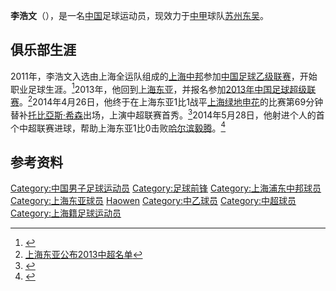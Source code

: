 {{noteta|G1=足球}}{{infobox Football biography
| name= 李浩文
| image = 
| birth_date  = {{birth date and age|1993|11|29}}
| birth_place = {{CHN}}[[上海市|上海市]]
| height = {{height|m=1.82}}
| position = [[前锋_(足球)|前锋]]
| currentclub = [[苏州东吴足球俱乐部|苏州东吴]]
| clubnumber = 28
| youthyears1= 
| youthclubs1= [[上海上港集团足球俱乐部|上海东亚]]
| years1= 2011–2012
| clubs1= [[上海中邦足球俱乐部|上海中邦]]
| caps1 =   | goals1 = 
| years2= 2013–2021
| clubs2= [[上海上港集团足球俱乐部|上海上港]]
| caps2 = 14 | goals2 = 2
| years3= 2017
| clubs3= → [[苏州东吴足球俱乐部|苏州东吴]]（外租）
| caps3 = 22 | goals3 = 6
| years4= 2020–2021
| clubs4= → [[苏州东吴足球俱乐部|苏州东吴]]（外租）
| caps4 = 0 | goals4 = 0
| years5= 2021–
| clubs5= [[苏州东吴足球俱乐部|苏州东吴]]
| caps5 = 0 | goals5 = 0
| nationalyears1= 
| nationalteam1= 
| nationalcaps1= 
| nationalgoals1 = 
| pcupdate = 2019年12月31日
| ntupdate =
}}
'''李浩文'''（{{bd|1993年|11月29日|catIdx=Li, Haowen}}），是一名[[中国|中国]]足球运动员，现效力于[[中国足球甲级联赛|中甲]]球队[[苏州东吴足球俱乐部|苏州东吴]]。

==俱乐部生涯==
2011年，李浩文入选由上海全运队组成的[[上海中邦足球俱乐部|上海中邦]]参加[[中国足球乙级联赛|中国足球乙级联赛]]，开始职业足球生涯。<ref>{{Cite web |url=http://sports.sohu.com/20110516/n280596062.shtml |title=2011年中乙联赛完全名单之上海中邦足球俱乐部 |access-date=2015-03-27 |archive-date=2017-08-24 |archive-url=https://web.archive.org/web/20170824053332/http://sports.sohu.com/20110516/n280596062.shtml |dead-url=no }}</ref>2013年，他回到[[上海上港集团足球俱乐部|上海东亚]]，并报名参加[[2013年中国足球超级联赛|2013年中国足球超级联赛]]。<ref>[http://sports.sina.com.cn/j/2013-03-04/14026448217.shtmll 上海东亚公布2013中超名单]</ref>2014年4月26日，他终于在上海东亚1比1战平[[上海绿地申花足球俱乐部|上海绿地申花]]的比赛第69分钟替补[[托比亞斯·希森|托比亞斯·希森]]出场，上演中超联赛首秀。<ref>{{Cite web |url=http://sports.sohu.com/20140426/n398855838.shtml |title=37岁老将世界波双方2将染红 东亚1-1绿地 |access-date=2015-03-27 |archive-date=2018-10-18 |archive-url=https://web.archive.org/web/20181018043115/http://sports.sohu.com/20140426/n398855838.shtml |dead-url=no }}</ref>2014年5月28日，他射进个人的首个中超联赛进球，帮助上海东亚1比0击败[[哈尔滨毅腾足球俱乐部|哈尔滨毅腾]]。<ref>{{Cite web |url=http://sports.sohu.com/20140528/n400171039.shtml |title=李浩文获首球多利点球不进 东亚1-0毅腾 |access-date=2015-03-27 |archive-date=2017-08-13 |archive-url=https://web.archive.org/web/20170813215206/http://sports.sohu.com/20140528/n400171039.shtml |dead-url=no }}</ref>

==参考资料==
{{reflist}}

{{2013年中超分类名单上海东亚}}
{{2014年中超分类名单上海东亚}}
{{2015年中超分类名单上海上港}}
{{2016年中超分类名单上海上港}}
{{2017年中乙分类名单苏州}}

{{DEFAULTSORT:Li, Haowen}}
[[Category:中国男子足球运动员|Category:中国男子足球运动员]]
[[Category:足球前锋|Category:足球前锋]]
[[Category:上海浦东中邦球员|Category:上海浦东中邦球员]]
[[Category:上海东亚球员|Category:上海东亚球员]]
[[Category:李姓|Haowen]]
[[Category:中乙球员|Category:中乙球员]]
[[Category:中超球员|Category:中超球员]]
[[Category:上海籍足球运动员|Category:上海籍足球运动员]]